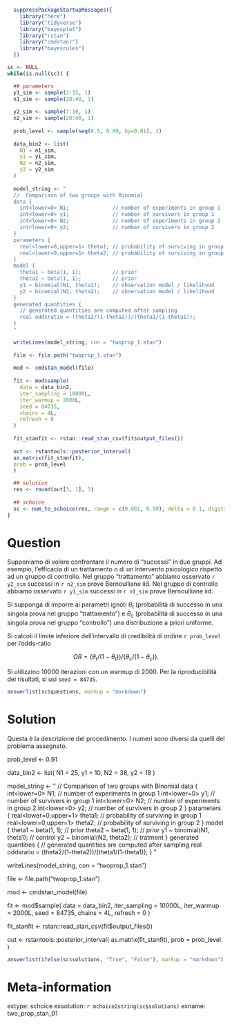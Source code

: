 ```r

  suppressPackageStartupMessages({
    library("here")
    library("tidyverse")
    library("bayesplot")
    library("rstan")
    library("cmdstanr")
    library("bayesrules")
  })

sc <- NULL
while(is.null(sc)) {

  ## parameters
  y1_sim <- sample(2:15, 1)
  n1_sim <- sample(20:40, 1)
  
  y2_sim <- sample(7:19, 1)
  n2_sim <- sample(20:40, 1)
  
  prob_level <- sample(seq(0.5, 0.99, by=0.01), 1)
  
  data_bin2 <- list(
    N1 = n1_sim, 
    y1 = y1_sim, 
    N2 = n2_sim, 
    y2 = y2_sim
  )
  
  model_string <- "
  //  Comparison of two groups with Binomial
  data {
    int<lower=0> N1;              // number of experiments in group 1
    int<lower=0> y1;              // number of survivers in group 1
    int<lower=0> N2;              // number of experiments in group 2
    int<lower=0> y2;              // number of survivers in group 2
  }
  parameters {
    real<lower=0,upper=1> theta1; // probability of surviving in group 1
    real<lower=0,upper=1> theta2; // probability of surviving in group 2
  }
  model {
    theta1 ~ beta(1, 1);          // prior
    theta2 ~ beta(1, 1);          // prior
    y1 ~ binomial(N1, theta1);    // observation model / likelihood
    y2 ~ binomial(N2, theta2);    // observation model / likelihood
  }
  generated quantities {
    // generated quantities are computed after sampling
    real oddsratio = (theta2/(1-theta2))/(theta1/(1-theta1));
  }
  "

  writeLines(model_string, con = "twoprop_1.stan")
  
  file <- file.path("twoprop_1.stan")
  
  mod <- cmdstan_model(file)
  
  fit <- mod$sample(
    data = data_bin2,
    iter_sampling = 10000L,
    iter_warmup = 2000L,
    seed = 84735,
    chains = 4L,
    refresh = 0
  )
  
  fit_stanfit <- rstan::read_stan_csv(fit$output_files())
  
  out <- rstantools::posterior_interval(
  as.matrix(fit_stanfit),
  prob = prob_level
  )

  ## solution
  res <- round(out[3, 1], 3)
  
  ## schoice
  sc <- num_to_schoice(res, range = c(0.001, 0.99), delta = 0.1, digits = 3)
}
```

Question
========
Supponiamo di volere confrontare il numero di "successi" in due gruppi. Ad esempio, l'efficacia di un trattamento o di un intervento psicologico rispetto ad un gruppo di controllo. Nel gruppo "trattamento" abbiamo osservato `r y2_sim` successi in `r n2_sim` prove Bernoulliane iid.  Nel gruppo di controllo abbiamo osservato `r y1_sim` successi in `r n1_sim` prove Bernoulliane iid.

Si supponga di imporre ai parametri ignoti $\theta_t$ (probabilità di successo in una singola prova nel gruppo "trattamento") e $\theta_c$ (probabilità di successo in una singola prova nel gruppo "controllo") una distribuzione a priori uniforme. 

Si calcoli il limite inferiore dell'intervallo di credibilità di ordine `r prob_level` per l'odds-ratio

$$
OR =  (\theta_t / (1 - \theta_t)) / (\theta_c / (1 - \theta_c)).
$$

Si utilizzino 10000 iterazioni con un warmup di 2000. Per la riproducibilità dei risultati, si usi `seed = 84735`.

```r
answerlist(sc$questions, markup = "markdown")
```

Solution
========

Questa è la descrizione del procedimento. I numeri sono diversi da quelli
del problema assegnato.

  prob_level <- 0.91

data_bin2 <- list(
  N1 = 25, 
  y1 = 10, 
  N2 = 38, 
  y2 = 18
)

model_string <- "
  //  Comparison of two groups with Binomial
  data {
    int<lower=0> N1;              // number of experiments in group 1
    int<lower=0> y1;              // number of survivers in group 1
    int<lower=0> N2;              // number of experiments in group 2
    int<lower=0> y2;              // number of survivers in group 2
  }
  parameters {
    real<lower=0,upper=1> theta1; // probability of surviving in group 1
    real<lower=0,upper=1> theta2; // probability of surviving in group 2
  }
  model {
    theta1 ~ beta(1, 1);          // prior
    theta2 ~ beta(1, 1);          // prior
    y1 ~ binomial(N1, theta1);    // control
    y2 ~ binomial(N2, theta2);    // tratment
  }
  generated quantities {
    // generated quantities are computed after sampling
    real oddsratio = (theta2/(1-theta2))/(theta1/(1-theta1));
  }
  "

writeLines(model_string, con = "twoprop_1.stan")

file <- file.path("twoprop_1.stan")

mod <- cmdstan_model(file)

fit <- mod$sample(
  data = data_bin2,
  iter_sampling = 10000L,
  iter_warmup = 2000L,
  seed = 84735,
  chains = 4L,
  refresh = 0
)

fit_stanfit <- rstan::read_stan_csv(fit$output_files())

out <- rstantools::posterior_interval(
  as.matrix(fit_stanfit),
  prob = prob_level
)


```r
answerlist(ifelse(sc$solutions, "True", "False"), markup = "markdown")
```

Meta-information
================
extype: schoice
exsolution: `r mchoice2string(sc$solutions)`
exname: two_prop_stan_01
